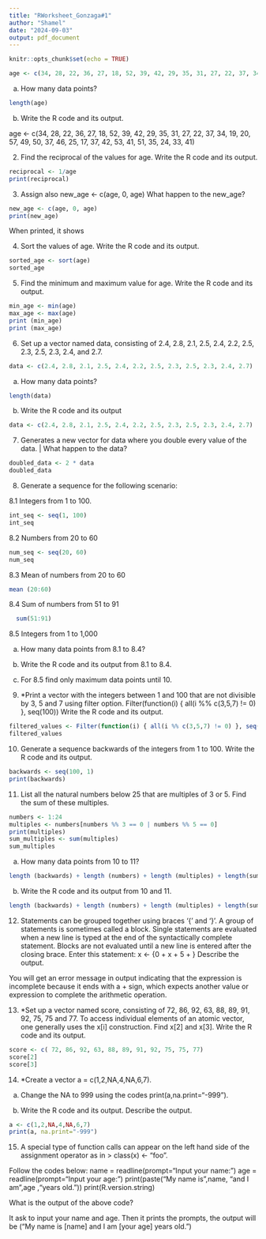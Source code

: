 ```yaml
---
title: "RWorksheet_Gonzaga#1"
author: "Shamel"
date: "2024-09-03"
output: pdf_document
---
```


```r
knitr::opts_chunk$set(echo = TRUE)
```


```r
age <- c(34, 28, 22, 36, 27, 18, 52, 39, 42, 29, 35, 31, 27, 22, 37, 34, 19, 20, 57, 49, 50, 37, 46, 25, 17, 37, 42, 53, 41, 51, 35, 24, 33, 41)
```

a. How many data points?

```r
length(age)
```
b. Write the R code and its output.

age <- c(34, 28, 22, 36, 27, 18, 52, 39, 42, 29, 35, 31, 27, 22, 37, 34, 19, 20, 57, 49, 50, 37, 46, 25, 17, 37, 42, 53, 41, 51, 35, 24, 33, 41)

2. Find the reciprocal of the values for age.
  Write the R code and its output.
```r
reciprocal <- 1/age
print(reciprocal)
```
3. Assign also new_age <- c(age, 0, age)
What happen to the new_age?
  
```r
new_age <- c(age, 0, age)
print(new_age)
```
When printed, it shows 

4. Sort the values of age.
Write the R code and its output.

```r
sorted_age <- sort(age)
sorted_age
```

5. Find the minimum and maximum value for age.
Write the R code and its output.

```r
min_age <- min(age)
max_age <- max(age)
print (min_age)
print (max_age)
```
6. Set up a vector named data, consisting of 2.4, 2.8, 2.1, 2.5, 2.4, 2.2, 2.5, 2.3, 2.5, 2.3, 2.4, and 2.7.

```r
data <- c(2.4, 2.8, 2.1, 2.5, 2.4, 2.2, 2.5, 2.3, 2.5, 2.3, 2.4, 2.7)
```
a. How many data points?

```r
length(data)
```
b. Write the R code and its output 

```r
data <- c(2.4, 2.8, 2.1, 2.5, 2.4, 2.2, 2.5, 2.3, 2.5, 2.3, 2.4, 2.7)
```

7. Generates a new vector for data where you double every value of the data. | What happen to the data?
```r
doubled_data <- 2 * data
doubled_data
```

8. Generate a sequence for the following scenario:

8.1 Integers from 1 to 100.
```r
int_seq <- seq(1, 100)
int_seq
```
8.2 Numbers from 20 to 60
```r
num_seq <- seq(20, 60)
num_seq
```

8.3 Mean of numbers from 20 to 60
```r
mean (20:60)
```

8.4 Sum of numbers from 51 to 91
```r
  sum(51:91)
```

8.5 Integers from 1 to 1,000

a. How many data points from 8.1 to 8.4?

b. Write the R code and its output from 8.1 to 8.4.

c. For 8.5 find only maximum data points until 10.


9. *Print a vector with the integers between 1 and 100 that are not divisible by 3, 5 and 7 using filter option.
Filter(function(i) { all(i %% c(3,5,7) != 0) }, seq(100))
Write the R code and its output.
```r
filtered_values <- Filter(function(i) { all(i %% c(3,5,7) != 0) }, seq(100))
filtered_values
```
10. Generate a sequence backwards of the integers from 1 to 100.
Write the R code and its output.
```r
backwards <- seq(100, 1)
print(backwards)
```

11. List all the natural numbers below 25 that are multiples of 3 or 5. Find the sum of these multiples.
```r
numbers <- 1:24
multiples <- numbers[numbers %% 3 == 0 | numbers %% 5 == 0]
print(multiples)
sum_multiples <- sum(multiples)
sum_multiples
```
a. How many data points from 10 to 11?
```r
length (backwards) + length (numbers) + length (multiples) + length(sum_multiples)
```

b. Write the R code and its output from 10 and 11. 
```r
length (backwards) + length (numbers) + length (multiples) + length(sum_multiples)


```
12. Statements can be grouped together using braces ‘{’ and ‘}’. A group of statements
is sometimes called a block. Single statements are evaluated when a new line is typed at the end of the syntactically complete statement. Blocks are not evaluated until a new line is entered after the closing brace.
Enter this statement:
x <- {0 + x + 5 + }
Describe the output.

You will get an error message in output indicating that the expression is incomplete because it ends with a + sign, which expects another value or expression to complete the arithmetic operation.

13. *Set up a vector named score, consisting of 72, 86, 92, 63, 88, 89, 91, 92, 75,
75 and 77. To access individual elements of an atomic vector, one generally uses the x[i] construction.
Find x[2] and x[3]. Write the R code and its output.
```r
score <- c( 72, 86, 92, 63, 88, 89, 91, 92, 75, 75, 77)
score[2]
score[3]
```

14. *Create a vector a = c(1,2,NA,4,NA,6,7).

a. Change the NA to 999 using the codes print(a,na.print="-999").

b. Write the R code and its output. Describe the output.

```r
a <- c(1,2,NA,4,NA,6,7)
print(a, na.print="-999")
```

15. A special type of function calls can appear on the left hand side of the assignment operator as in > class(x) <- "foo".

Follow the codes below:
name = readline(prompt="Input your name: ")
age = readline(prompt="Input your age: ")
print(paste("My name is",name, "and I am",age ,"years old."))
print(R.version.string)

What is the output of the above code?

It ask to input your name and age. Then it prints the prompts, the output will be ("My name is [name] and I am [your age] years old.")